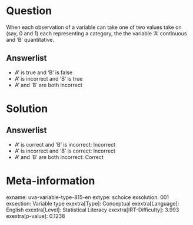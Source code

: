 Question
========

When each observation of a variable can take one of two values take on (say, 0 and 1) each representing a category, the the variable 'A' continuous and 'B' quantitative.

Answerlist
----------

* A' is true and 'B' is false
* A' is incorrect and 'B' is true
* A' and 'B' are both incorrect

Solution
========

Answerlist
----------

* A' is correct and 'B' is incorrect: Incorrect
* A' is incorrect and 'B' is correct: Incorrect
* A' and 'B' are both incorrect: Correct

Meta-information
================
exname: uva-variable-type-815-en
extype: schoice
exsolution: 001
exsection: Variable type
exextra[Type]: Conceptual
exextra[Language]: English
exextra[Level]: Statistical Literacy
exextra[IRT-Difficulty]: 3.993
exextra[p-value]: 0.1238
